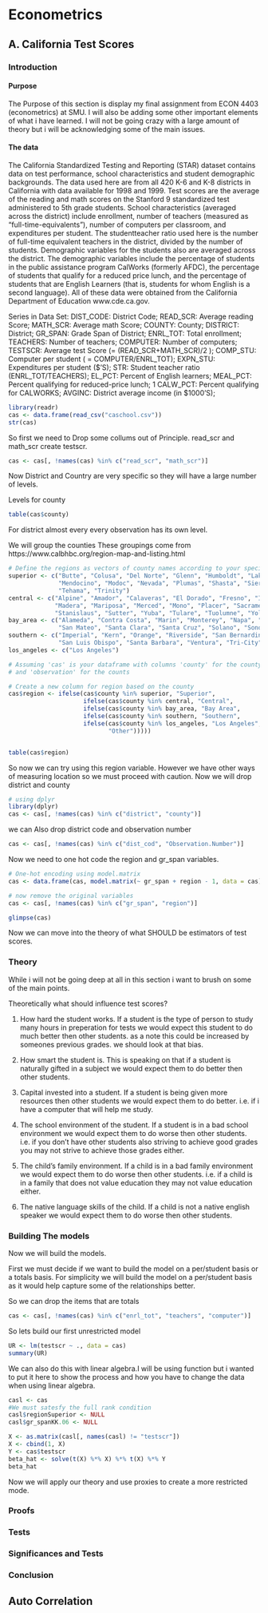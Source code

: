 # Econometrics

## A. California Test Scores


### Introduction

#### Purpose

The Purpose of this section is display my final assignment from ECON 4403 (econometrics) at SMU. I will also be adding some other important elements of what i have learned. I will not be going crazy with a large amount of theory but i will be acknowledging some of the main issues.

#### The data

The California Standardized Testing and Reporting (STAR) dataset contains data on test performance,
school characteristics and student demographic backgrounds. The data used here are from all 420 K-6 and
K-8 districts in California with data available for 1998 and 1999. Test scores are the average of the reading
and math scores on the Stanford 9 standardized test administered to 5th grade students.
School characteristics (averaged across the district) include enrollment, number of teachers (measured as
“full-time-equivalents”), number of computers per classroom, and expenditures per student. The studentteacher ratio used here is the number of full-time equivalent teachers in the district, divided by the number
of students. Demographic variables for the students also are averaged across the district. The demographic
variables include the percentage of students in the public assistance program CalWorks (formerly AFDC),
the percentage of students that qualify for a reduced price lunch, and the percentage of students that are
English Learners (that is, students for whom English is a second language). All of these data were obtained
from the California Department of Education www.cde.ca.gov.


Series in Data Set:
DIST_CODE: District Code;
READ_SCR: Average reading Score;
MATH_SCR: Average math Score;
COUNTY: County;
DISTRICT: District;
GR_SPAN: Grade Span of District;
ENRL_TOT: Total enrollment;
TEACHERS: Number of teachers;
COMPUTER: Number of computers;
TESTSCR: Average test Score (= (READ_SCR+MATH_SCR)/2 );
COMP_STU: Computer per student ( = COMPUTER/ENRL_TOT);
EXPN_STU: Expenditures per student ($’S);
STR: Student teacher ratio (ENRL_TOT/TEACHERS);
EL_PCT: Percent of English learners;
MEAL_PCT: Percent qualifying for reduced-price lunch;
1
CALW_PCT: Percent qualifying for CALWORKS;
AVGINC: District average income (in $1000’S);

```r
library(readr)
cas <- data.frame(read_csv("caschool.csv"))
str(cas)

```

So first we need to Drop some collums out of Principle. read_scr and math_scr create testscr. 
```r
cas <- cas[, !names(cas) %in% c("read_scr", "math_scr")]
```


Now District and Country are very specific so they will have a large number of levels. 

Levels for county
```r
table(cas$county)
```

For district almost every every observation has its own level. 

We will group the counties These groupings come from https://www.calbhbc.org/region-map-and-listing.html


```r
# Define the regions as vectors of county names according to your specification
superior <- c("Butte", "Colusa", "Del Norte", "Glenn", "Humboldt", "Lake", "Lassen", 
              "Mendocino", "Modoc", "Nevada", "Plumas", "Shasta", "Sierra", "Siskiyou", 
              "Tehama", "Trinity")
central <- c("Alpine", "Amador", "Calaveras", "El Dorado", "Fresno", "Inyo", "Kings", 
             "Madera", "Mariposa", "Merced", "Mono", "Placer", "Sacramento", "San Joaquin", 
             "Stanislaus", "Sutter", "Yuba", "Tulare", "Tuolumne", "Yolo")
bay_area <- c("Alameda", "Contra Costa", "Marin", "Monterey", "Napa", "San Benito", "San Francisco", 
              "San Mateo", "Santa Clara", "Santa Cruz", "Solano", "Sonoma", "Berkeley")
southern <- c("Imperial", "Kern", "Orange", "Riverside", "San Bernardino", "San Diego", 
              "San Luis Obispo", "Santa Barbara", "Ventura", "Tri-City")
los_angeles <- c("Los Angeles")

# Assuming 'cas' is your dataframe with columns 'county' for the county names
# and 'observation' for the counts

# Create a new column for region based on the county
cas$region <- ifelse(cas$county %in% superior, "Superior",
                     ifelse(cas$county %in% central, "Central",
                     ifelse(cas$county %in% bay_area, "Bay Area",
                     ifelse(cas$county %in% southern, "Southern",
                     ifelse(cas$county %in% los_angeles, "Los Angeles",
                            "Other")))))


table(cas$region)

```

So now we can try using this region variable. However we have other ways of measuring location so we must proceed with caution. Now we will drop district and county 

```r
# using dplyr
library(dplyr)
cas <- cas[, !names(cas) %in% c("district", "county")]

```

we can Also drop district code and observation number 

```r
cas <- cas[, !names(cas) %in% c("dist_cod", "Observation.Number")]
```

Now we need to one hot code the region and gr_span variables. 

```r
# One-hot encoding using model.matrix
cas <- data.frame(cas, model.matrix(~ gr_span + region - 1, data = cas))

# now remove the original variables
cas <- cas[, !names(cas) %in% c("gr_span", "region")]

```


```r
glimpse(cas)
```

Now we can move into the theory of what SHOULD be estimators of test scores.

### Theory 

While i will not be going deep at all in this section i want to brush on some of the main points.

Theoretically what should influence test scores?

1. How hard the student works. If a student is the type of person to study many hours in preperation for tests we would expect this student to do much better then other students. as a note this could be increased by someones previous grades. we should look at that bias.

2. How smart the student is. This is speaking on that if a student is naturally gifted in a subject we would expect them to do better then other students.

3. Capital invested into a student. If a student is being given more resources then other students we would expect them to do better. i.e. if i have a computer that will help me study. 

4. The school environment of the student. If a student is in a bad school environment we would expect them to do worse then other students. i.e. if you don't have other students also striving to achieve good grades you may not strive to achieve those grades either. 

5. The child's family environment. If a child is in a bad family environment we would expect them to do worse then other students. i.e. if a child is in a family that does not value education they may not value education either.

6. The native language skills of the child. If a child is not a native english speaker we would expect them to do worse then other students.

### Building The models

Now we will build the models. 

First we must decide if we want to build the model on a per/student basis or a totals basis. For simplicity we will build the model on a per/student basis as it would help capture some of the relationships better. 

So we can drop the items that are totals

```r
cas <- cas[, !names(cas) %in% c("enrl_tot", "teachers", "computer")]
```

So lets build our first unrestricted model

```r
UR <- lm(testscr ~ ., data = cas)
summary(UR)
```

We can also do this with linear algebra.I will be using function but i wanted to put it here to show the process and how you have to change the data when using linear algebra. 

```r
casl <- cas
#We must satesfy the full rank condition
casl$regionSuperior <- NULL
casl$gr_spanKK.06 <- NULL

X <- as.matrix(casl[, names(casl) != "testscr"])
X <- cbind(1, X)
Y <- cas$testscr
beta_hat <- solve(t(X) %*% X) %*% t(X) %*% Y
beta_hat
```

Now we will apply our theory and use proxies to create a more restricted mode.







### Proofs

### Tests

### Significances and Tests

### Conclusion

## Auto Correlation
